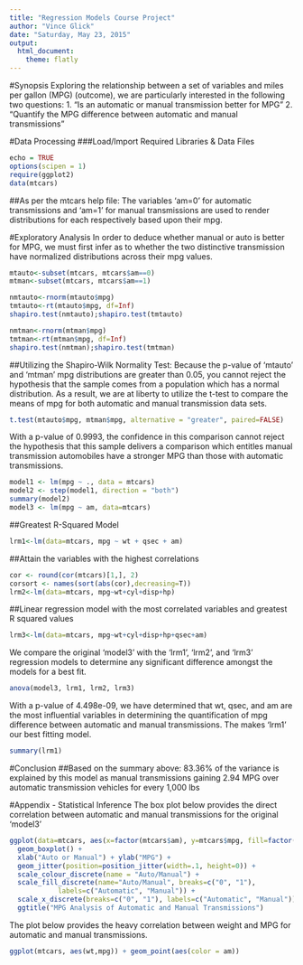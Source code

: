 ```yaml
---
title: "Regression Models Course Project"
author: "Vince Glick"
date: "Saturday, May 23, 2015"
output:
  html_document:
    theme: flatly
---
```

#Synopsis
Exploring the relationship between a set of variables and miles per gallon (MPG) (outcome), we are particularly interested in the following two questions:
1. "Is an automatic or manual transmission better for MPG"
2. "Quantify the MPG difference between automatic and manual transmissions"

#Data Processing
###Load/Import Required Libraries & Data Files
```r
echo = TRUE
options(scipen = 1)
require(ggplot2)
data(mtcars)
```
##As per the mtcars help file: 
The variables 'am=0' for automatic transmissions and 'am=1' for manual transmissions are used to render distributions for each respectively based upon their mpg.

#Exploratory Analysis
In order to deduce whether manual or auto is better for MPG, we must first infer as to whether the two distinctive transmission have normalized distributions across their mpg values.
```r
mtauto<-subset(mtcars, mtcars$am==0)
mtman<-subset(mtcars, mtcars$am==1)

nmtauto<-rnorm(mtauto$mpg)
tmtauto<-rt(mtauto$mpg, df=Inf)
shapiro.test(nmtauto);shapiro.test(tmtauto)

nmtman<-rnorm(mtman$mpg)
tmtman<-rt(mtman$mpg, df=Inf)
shapiro.test(nmtman);shapiro.test(tmtman)
```
##Utilizing the Shapiro-Wilk Normality Test: 
Because the p-value of 'mtauto' and 'mtman' mpg distributions are greater than 0.05, you cannot reject the hypothesis that the sample comes from a population which has a normal distribution. As a result, we are at liberty to utilize the t-test to compare the means of mpg for both automatic and manual transmission data sets.
```r
t.test(mtauto$mpg, mtman$mpg, alternative = "greater", paired=FALSE)
```
With a p-value of 0.9993, the confidence in this comparison cannot reject the hypothesis that this sample delivers a comparison which entitles manual transmission automobiles have a stronger MPG than those with automatic transmissions.
```r
model1 <- lm(mpg ~ ., data = mtcars)
model2 <- step(model1, direction = "both")
summary(model2)
model3 <- lm(mpg ~ am, data=mtcars)
```
##Greatest R-Squared Model
```r
lrm1<-lm(data=mtcars, mpg ~ wt + qsec + am)
```
##Attain the variables with the highest correlations
```r
cor <- round(cor(mtcars)[1,], 2)
corsort <- names(sort(abs(cor),decreasing=T))
lrm2<-lm(data=mtcars, mpg~wt+cyl+disp+hp)
```
##Linear regression model with the most correlated variables and greatest R squared values
```r
lrm3<-lm(data=mtcars, mpg~wt+cyl+disp+hp+qsec+am)
```
We compare the original 'model3' with the 'lrm1', 'lrm2', and 'lrm3' regression models to determine any significant difference amongst the models for a best fit.
```r
anova(model3, lrm1, lrm2, lrm3)
```
With a p-value of 4.498e-09, we have determined that wt, qsec, and am are the most influential variables in determining the quantification of mpg difference between automatic and manual transmissions. The makes 'lrm1' our best fitting model.
```r
summary(lrm1)
```
#Conclusion
##Based on the summary above:
83.36% of the variance is explained by this model as manual transmissions gaining 2.94 MPG over automatic transmission vehicles for every 1,000 lbs

#Appendix - Statistical Inference
The box plot below provides the direct correlation between automatic and manual transmissions for the original 'model3'
```r
ggplot(data=mtcars, aes(x=factor(mtcars$am), y=mtcars$mpg, fill=factor(mtcars$am))) + 
  geom_boxplot() +
  xlab("Auto or Manual") + ylab("MPG") + 
  geom_jitter(position=position_jitter(width=.1, height=0)) +
  scale_colour_discrete(name = "Auto/Manual") +
  scale_fill_discrete(name="Auto/Manual", breaks=c("0", "1"),
            labels=c("Automatic", "Manual")) +
  scale_x_discrete(breaks=c("0", "1"), labels=c("Automatic", "Manual")) +
  ggtitle("MPG Analysis of Automatic and Manual Transmissions")

```

The plot below provides the heavy correlation between weight and MPG for automatic and manual transmissions.
```r
ggplot(mtcars, aes(wt,mpg)) + geom_point(aes(color = am))
```


